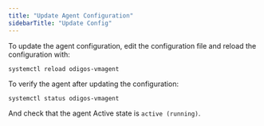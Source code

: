 ```yaml
---
title: "Update Agent Configuration"
sidebarTitle: "Update Config"
---
```


To update the agent configuration, edit the configuration file and reload the configuration with:

```
systemctl reload odigos-vmagent
```

To verify the agent after updating the configuration:

```
systemctl status odigos-vmagent
```

And check that the agent Active state is `active (running)`.
